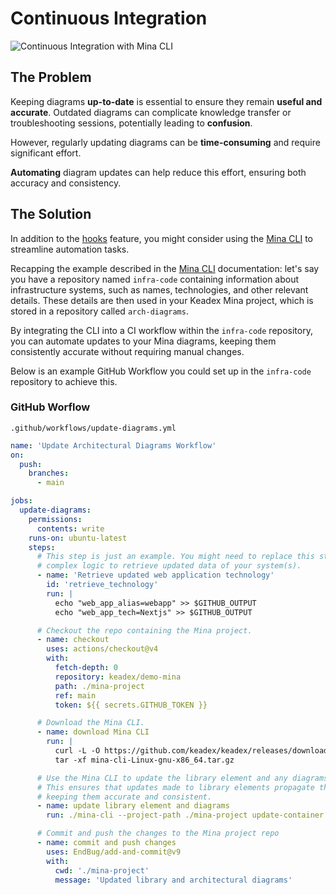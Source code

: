 
# Continuous Integration

<div className="my-10 flex items-center justify-center">
  <Image
    src={ci}
    alt="Continuous Integration with Mina CLI"
    height={200}
    className="mx-auto my-5 md:mx-5"
  />
</div>

## The Problem

Keeping diagrams **up-to-date** is essential to ensure they remain **useful and accurate**. Outdated diagrams can complicate knowledge transfer or troubleshooting sessions, potentially leading to **confusion**.

However, regularly updating diagrams can be **time-consuming** and require significant effort.

**Automating** diagram updates can help reduce this effort, ensuring both accuracy and consistency.

## The Solution

In addition to the [hooks](./hooks.mdx) feature, you might consider using the [Mina CLI](./cli/overview.mdx) to streamline automation tasks.

Recapping the example described in the [Mina CLI](./cli/overview.mdx) documentation: let's say you have a repository named `infra-code` containing information about infrastructure systems, such as names, technologies, and other relevant details. These details are then used in your Keadex Mina project, which is stored in a repository called `arch-diagrams`.

By integrating the CLI into a CI workflow within the `infra-code` repository, you can automate updates to your Mina diagrams, keeping them consistently accurate without requiring manual changes.

Below is an example GitHub Workflow you could set up in the `infra-code` repository to achieve this.

### GitHub Worflow

`.github/workflows/update-diagrams.yml`

```yaml
name: 'Update Architectural Diagrams Workflow'
on:
  push:
    branches:
      - main

jobs:
  update-diagrams:
    permissions:
      contents: write
    runs-on: ubuntu-latest
    steps:
      # This step is just an example. You might need to replace this step with a more
      # complex logic to retrieve updated data of your system(s).
      - name: 'Retrieve updated web application technology'
        id: 'retrieve_technology'
        run: |
          echo "web_app_alias=webapp" >> $GITHUB_OUTPUT
          echo "web_app_tech=Nextjs" >> $GITHUB_OUTPUT

      # Checkout the repo containing the Mina project.
      - name: checkout
        uses: actions/checkout@v4
        with:
          fetch-depth: 0
          repository: keadex/demo-mina
          path: ./mina-project
          ref: main
          token: ${{ secrets.GITHUB_TOKEN }}

      # Download the Mina CLI.
      - name: download Mina CLI
        run: |
          curl -L -O https://github.com/keadex/keadex/releases/download/mina-cli%402.9.0/mina-cli-Linux-gnu-x86_64.tar.gz
          tar -xf mina-cli-Linux-gnu-x86_64.tar.gz

      # Use the Mina CLI to update the library element and any diagrams that reference it.
      # This ensures that updates made to library elements propagate throughout all dependent diagrams,
      # keeping them accurate and consistent.
      - name: update library element and diagrams
        run: ./mina-cli --project-path ./mina-project update-container --alias ${{steps.retrieve_technology.outputs.web_app_alias}} --new-technology ${{steps.retrieve_technology.outputs.web_app_tech}}

      # Commit and push the changes to the Mina project repo
      - name: commit and push changes
        uses: EndBug/add-and-commit@v9
        with:
          cwd: './mina-project'
          message: 'Updated library and architectural diagrams'
```

